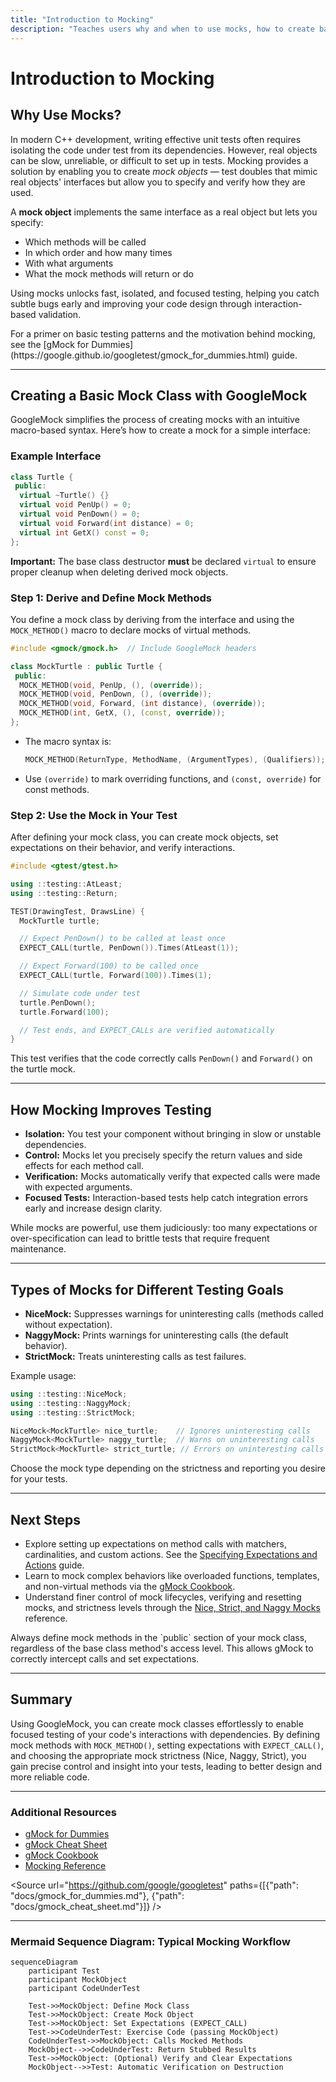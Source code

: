 ```yaml
---
title: "Introduction to Mocking"
description: "Teaches users why and when to use mocks, how to create basic mock classes with GoogleMock, and how mocking unlocks fast, isolated, and focused unit tests."
---
```


# Introduction to Mocking

## Why Use Mocks?

In modern C++ development, writing effective unit tests often requires isolating the code under test from its dependencies. However, real objects can be slow, unreliable, or difficult to set up in tests. Mocking provides a solution by enabling you to create *mock objects* — test doubles that mimic real objects' interfaces but allow you to specify and verify how they are used.

A **mock object** implements the same interface as a real object but lets you specify:

- Which methods will be called
- In which order and how many times
- With what arguments
- What the mock methods will return or do

Using mocks unlocks fast, isolated, and focused testing, helping you catch subtle bugs early and improving your code design through interaction-based validation.

<Info>
For a primer on basic testing patterns and the motivation behind mocking, see the [gMock for Dummies](https://google.github.io/googletest/gmock_for_dummies.html) guide.
</Info>

---

## Creating a Basic Mock Class with GoogleMock

GoogleMock simplifies the process of creating mocks with an intuitive macro-based syntax. Here’s how to create a mock for a simple interface:

### Example Interface

```cpp
class Turtle {
 public:
  virtual ~Turtle() {}
  virtual void PenUp() = 0;
  virtual void PenDown() = 0;
  virtual void Forward(int distance) = 0;
  virtual int GetX() const = 0;
};
```

**Important:** The base class destructor **must** be declared `virtual` to ensure proper cleanup when deleting derived mock objects.

### Step 1: Derive and Define Mock Methods

You define a mock class by deriving from the interface and using the `MOCK_METHOD()` macro to declare mocks of virtual methods.

```cpp
#include <gmock/gmock.h>  // Include GoogleMock headers

class MockTurtle : public Turtle {
 public:
  MOCK_METHOD(void, PenUp, (), (override));
  MOCK_METHOD(void, PenDown, (), (override));
  MOCK_METHOD(void, Forward, (int distance), (override));
  MOCK_METHOD(int, GetX, (), (const, override));
};
```

- The macro syntax is:
  ```cpp
  MOCK_METHOD(ReturnType, MethodName, (ArgumentTypes), (Qualifiers));
  ```
- Use `(override)` to mark overriding functions, and `(const, override)` for const methods.

### Step 2: Use the Mock in Your Test

After defining your mock class, you can create mock objects, set expectations on their behavior, and verify interactions.

```cpp
#include <gtest/gtest.h>

using ::testing::AtLeast;
using ::testing::Return;

TEST(DrawingTest, DrawsLine) {
  MockTurtle turtle;

  // Expect PenDown() to be called at least once
  EXPECT_CALL(turtle, PenDown()).Times(AtLeast(1));

  // Expect Forward(100) to be called once
  EXPECT_CALL(turtle, Forward(100)).Times(1);

  // Simulate code under test
  turtle.PenDown();
  turtle.Forward(100);

  // Test ends, and EXPECT_CALLs are verified automatically
}
```

This test verifies that the code correctly calls `PenDown()` and `Forward()` on the turtle mock.

---

## How Mocking Improves Testing

* **Isolation:** You test your component without bringing in slow or unstable dependencies.
* **Control:** Mocks let you precisely specify the return values and side effects for each method call.
* **Verification:** Mocks automatically verify that expected calls were made with expected arguments.
* **Focused Tests:** Interaction-based tests help catch integration errors early and increase design clarity.

<Note>
While mocks are powerful, use them judiciously: too many expectations or over-specification can lead to brittle tests that require frequent maintenance.
</Note>

---

## Types of Mocks for Different Testing Goals

- **NiceMock:** Suppresses warnings for uninteresting calls (methods called without expectation).
- **NaggyMock:** Prints warnings for uninteresting calls (the default behavior).
- **StrictMock:** Treats uninteresting calls as test failures.

Example usage:

```cpp
using ::testing::NiceMock;
using ::testing::NaggyMock;
using ::testing::StrictMock;

NiceMock<MockTurtle> nice_turtle;    // Ignores uninteresting calls
NaggyMock<MockTurtle> naggy_turtle;  // Warns on uninteresting calls
StrictMock<MockTurtle> strict_turtle; // Errors on uninteresting calls
```

Choose the mock type depending on the strictness and reporting you desire for your tests.

---

## Next Steps

- Explore setting up expectations on method calls with matchers, cardinalities, and custom actions. See the [Specifying Expectations and Actions](https://google.github.io/googletest/guides/mocking-and-behavior-verification/specifying-expectations-and-actions.html) guide.
- Learn to mock complex behaviors like overloaded functions, templates, and non-virtual methods via the [gMock Cookbook](https://google.github.io/googletest/gmock_cook_book.html).
- Understand finer control of mock lifecycles, verifying and resetting mocks, and strictness levels through the [Nice, Strict, and Naggy Mocks](https://google.github.io/googletest/api/reference/mocking-apis/nice-strict-mocks.html) reference.

<Tip>
Always define mock methods in the `public` section of your mock class, regardless of the base class method's access level. This allows gMock to correctly intercept calls and set expectations.
</Tip>

---

## Summary

Using GoogleMock, you can create mock classes effortlessly to enable focused testing of your code's interactions with dependencies. By defining mock methods with `MOCK_METHOD()`, setting expectations with `EXPECT_CALL()`, and choosing the appropriate mock strictness (Nice, Naggy, Strict), you gain precise control and insight into your tests, leading to better design and more reliable code.

---

### Additional Resources

- [gMock for Dummies](https://google.github.io/googletest/gmock_for_dummies.html)
- [gMock Cheat Sheet](https://google.github.io/googletest/gmock_cheat_sheet.html)
- [gMock Cookbook](https://google.github.io/googletest/gmock_cook_book.html)
- [Mocking Reference](https://google.github.io/googletest/reference/mocking.html)

<Source url="https://github.com/google/googletest" paths={[{"path": "docs/gmock_for_dummies.md"}, {"path": "docs/gmock_cheat_sheet.md"}]} />

---

### Mermaid Sequence Diagram: Typical Mocking Workflow

```mermaid
sequenceDiagram
    participant Test
    participant MockObject
    participant CodeUnderTest

    Test->>MockObject: Define Mock Class
    Test->>MockObject: Create Mock Object
    Test->>MockObject: Set Expectations (EXPECT_CALL)
    Test->>CodeUnderTest: Exercise Code (passing MockObject)
    CodeUnderTest->>MockObject: Calls Mocked Methods
    MockObject-->>CodeUnderTest: Return Stubbed Results
    Test->>MockObject: (Optional) Verify and Clear Expectations
    MockObject-->>Test: Automatic Verification on Destruction
```
